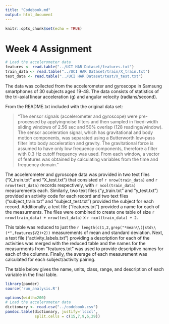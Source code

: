 ```yaml
---
title: "Codebook.md"
output: html_document
---
```


```r
knitr::opts_chunk$set(echo = TRUE)
```

# Week 4 Assignment

```r
# Load the accelerometer data
features <- read.table("../UCI HAR Dataset/features.txt")
train_data <- read.table("../UCI HAR Dataset/train/X_train.txt")
test_data <- read.table("../UCI HAR Dataset/test/X_test.txt")
```

The data was collected from the accelerometer and gyroscope in Samsung smartphones of 30 subjects aged 19-48.  The data consists of statistics of the tri-axial linear acceleration (g) and angular velocity (radians/second).  

From the README.txt included with the original data set:

> "The sensor signals (accelerometer and gyroscope) were pre-processed by applyingnoise filters and then sampled in fixed-width sliding windows of 2.56 sec and 50% overlap (128 readings/window). The sensor acceleration signal, which has gravitational and body motion components, was separated using a Butterworth low-pass filter into body acceleration and gravity. The gravitational force is assumed to have only low frequency components, therefore a filter with 0.3 Hz cutoff frequency was used. From each window, a vector of features was obtained by calculating variables from the time and frequency domain."

The accelerometer and gyroscope data was provided in two text files ("X_train.txt" and "X_test.txt") that consisted of `r nrow(train_data)` and `r nrow(test_data)` records respectively, with `r ncol(train_data)` measurements each.  Similarly, two text files ("y_train.txt" and "y_test.txt") provided an activity code for each record and two text files ("subject_train.txt" and "subject_test.txt") provided the subject for each record.  Additionally, a text file ("features.txt") provided a name for each of the measurments.  The files were combined to create one table of size `r nrow(train_data) + nrow(test_data)` x `r ncol(train_data) + 2`.

This table was reduced to just the `r length(c(1,2,grep("*mean\\(|std\\(*",features$V2)+2))` measurements of mean and standard deviation.  Next, a text file ("activity_labels.txt") providing a description for each of the activities was merged with the reduced table and the names for the measurments from "features.txt" was used to provide descriptive names for each of the columns.  Finally, the average of each measurement was calculated for each subject/activity pairing.

The table below gives the name, units, class, range, and description of each variable in the final table.

```r
library(pander)
source('run_analysis.R')

options(width=200)
# Load the accelerometer data
dictionary <- read.csv("../codebook.csv")
pandoc.table(dictionary, justify='lcccl', 
             split.cells = c(15,7,9,6,29))
```
